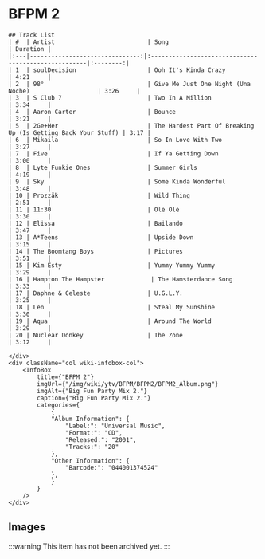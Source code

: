 
# BFPM 2

<div className="row wiki-parent">
    <div className="col wiki-content-col">

    ## Track List
    | #  | Artist                          | Song                                                  | Duration |
    |:---|-------------------------------:|:----------------------------------------------------|:--------:|
    | 1  | soulDecision                    | Ooh It's Kinda Crazy                                 | 4:21     |
    | 2  | 98°                             | Give Me Just One Night (Una Noche)                   | 3:26     |
    | 3  | S Club 7                        | Two In A Million                                    | 3:34     |
    | 4  | Aaron Carter                    | Bounce                                              | 3:21     |
    | 5  | 2Ge+Her                         | The Hardest Part Of Breaking Up (Is Getting Back Your Stuff) | 3:17 |
    | 6  | Mikaila                         | So In Love With Two                                 | 3:27     |
    | 7  | Five                            | If Ya Getting Down                                  | 3:00     |
    | 8  | Lyte Funkie Ones                | Summer Girls                                        | 4:19     |
    | 9  | Sky                             | Some Kinda Wonderful                               | 3:48     |
    | 10 | Prozzäk                         | Wild Thing                                         | 2:51     |
    | 11 | 11:30                           | Olé Olé                                            | 3:30     |
    | 12 | Elissa                          | Bailando                                           | 3:47     |
    | 13 | A*Teens                         | Upside Down                                        | 3:15     |
    | 14 | The Boomtang Boys               | Pictures                                           | 3:51     |
    | 15 | Kim Esty                        | Yummy Yummy Yummy                                  | 3:29     |
    | 16 | Hampton The Hampster             | The Hamsterdance Song                              | 3:33     |
    | 17 | Daphne & Celeste                | U.G.L.Y.                                           | 3:25     |
    | 18 | Len                             | Steal My Sunshine                                  | 3:30     |
    | 19 | Aqua                            | Around The World                                  | 3:29     |
    | 20 | Nuclear Donkey                  | The Zone                                          | 3:12     |

    </div>
    <div className="col wiki-infobox-col">
        <InfoBox 
            title={"BFPM 2"}
            imgUrl={"/img/wiki/ytv/BFPM/BFPM2/BFPM2_Album.png"}
            imgAlt={"Big Fun Party Mix 2."}
            caption={"Big Fun Party Mix 2."}
            categories={
                {
                "Album Information": {
                    "Label:": "Universal Music",
                    "Format:": "CD",
                    "Released:": "2001",
                    "Tracks:": "20"
                },
                "Other Information": {
                    "Barcode:": "044001374524"
                },
                }
            }
        />
    </div>
</div>

## Images
:::warning
This item has not been archived yet.
:::